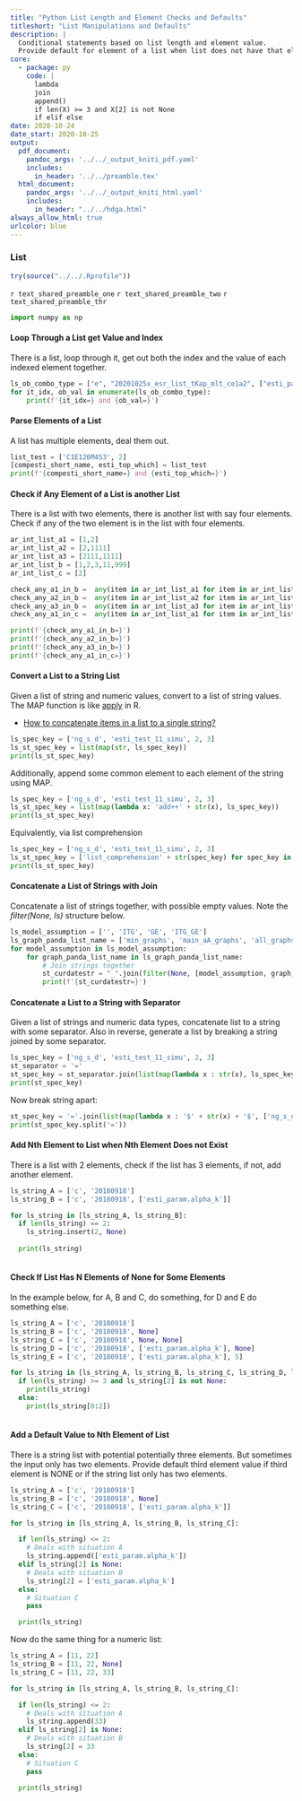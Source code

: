 ```yaml
---
title: "Python List Length and Element Checks and Defaults"
titleshort: "List Manipulations and Defaults"
description: |
  Conditional statements based on list length and element value.
  Provide default for element of a list when list does not have that element.
core:
  - package: py
    code: |
      lambda
      join
      append()
      if len(X) >= 3 and X[2] is not None
      if elif else
date: 2020-10-24
date_start: 2020-10-25
output:
  pdf_document:
    pandoc_args: '../../_output_kniti_pdf.yaml'
    includes:
      in_header: '../../preamble.tex'
  html_document:
    pandoc_args: '../../_output_kniti_html.yaml'
    includes:
      in_header: "../../hdga.html"
always_allow_html: true
urlcolor: blue
---
```


### List

```r
try(source("../../.Rprofile"))
```

`r text_shared_preamble_one`
`r text_shared_preamble_two`
`r text_shared_preamble_thr`

```python
import numpy as np
```

#### Loop Through a List get Value and Index 

There is a list, loop through it, get out both the index and the value of each indexed element together. 

```python
ls_ob_combo_type = ["e", "20201025x_esr_list_tKap_mlt_ce1a2", ["esti_param.kappa_ce9901", "esti_param.kappa_ce0209"], 1, "C1E31M3S3=1"]
for it_idx, ob_val in enumerate(ls_ob_combo_type):
    print(f'{it_idx=} and {ob_val=}')
```

#### Parse Elements of a List 

A list has multiple elements, deal them out.

```python
list_test = ['C1E126M4S3', 2]
[compesti_short_name, esti_top_which] = list_test
print(f'{compesti_short_name=} and {esti_top_which=}')
```

#### Check if Any Element of a List is another List

There is a list with two elements, there is another list with say four elements. Check if any of the two element is in the list with four elements. 

```python
ar_int_list_a1 = [1,2]
ar_int_list_a2 = [2,1111]
ar_int_list_a3 = [2111,1111]
ar_int_list_b = [1,2,3,11,999]
ar_int_list_c = [2]

check_any_a1_in_b =  any(item in ar_int_list_a1 for item in ar_int_list_b)
check_any_a2_in_b =  any(item in ar_int_list_a2 for item in ar_int_list_b)
check_any_a3_in_b =  any(item in ar_int_list_a3 for item in ar_int_list_b)
check_any_a1_in_c =  any(item in ar_int_list_a1 for item in ar_int_list_c)

print(f'{check_any_a1_in_b=}')
print(f'{check_any_a2_in_b=}')
print(f'{check_any_a3_in_b=}')
print(f'{check_any_a1_in_c=}')
```

#### Convert a List to a String List

Given a list of string and numeric values, convert to a list of string values. The MAP function is like [apply](https://fanwangecon.github.io/R4Econ/function/noloop/htmlpdfr/fs_apply.html) in R.

- [How to concatenate items in a list to a single string?](https://stackoverflow.com/a/34011944/8280804)

```python
ls_spec_key = ['ng_s_d', 'esti_test_11_simu', 2, 3]
ls_st_spec_key = list(map(str, ls_spec_key))
print(ls_st_spec_key)
```

Additionally, append some common element to each element of the string using MAP.

```python
ls_spec_key = ['ng_s_d', 'esti_test_11_simu', 2, 3]
ls_st_spec_key = list(map(lambda x: 'add++' + str(x), ls_spec_key))
print(ls_st_spec_key)
```

Equivalently, via list comprehension

```python
ls_spec_key = ['ng_s_d', 'esti_test_11_simu', 2, 3]
ls_st_spec_key = ['list_comprehension' + str(spec_key) for spec_key in ls_spec_key]
print(ls_st_spec_key)
```

#### Concatenate a List of Strings with Join

Concatenate a list of strings together, with possible empty values. Note the *filter(None, ls)* structure below.

```python
ls_model_assumption = ['', 'ITG', 'GE', 'ITG_GE']
ls_graph_panda_list_name = ['min_graphs', 'main_aA_graphs', 'all_graphs_tables']
for model_assumption in ls_model_assumption:
    for graph_panda_list_name in ls_graph_panda_list_name:
        # Join strings together
        st_curdatestr = "_".join(filter(None, [model_assumption, graph_panda_list_name]))
        print(f'{st_curdatestr=}')
```

#### Concatenate a List to a String with Separator

Given a list of strings and numeric data types, concatenate list to a string with some separator. Also in reverse, generate a list by breaking a string joined by some separator. 

```python
ls_spec_key = ['ng_s_d', 'esti_test_11_simu', 2, 3]
st_separator = '='
st_spec_key = st_separator.join(list(map(lambda x : str(x), ls_spec_key)))
print(st_spec_key)
```

Now break string apart:

```python
st_spec_key = '='.join(list(map(lambda x : '$' + str(x) + '$', ['ng_s_d', 'esti_test_11_simu', 2, 3])))
print(st_spec_key.split('='))
```

#### Add Nth Element to List when Nth Element Does not Exist

There is a list with 2 elements, check if the list has 3 elements, if not, add another element. 

```python
ls_string_A = ['c', '20180918']
ls_string_B = ['c', '20180918', ['esti_param.alpha_k']]

for ls_string in [ls_string_A, ls_string_B]:
  if len(ls_string) == 2:
    ls_string.insert(2, None)
    
  print(ls_string)
  
```

#### Check If List Has N Elements of None for Some Elements

In the example below, for A, B and C, do something, for D and E do something else.

```python
ls_string_A = ['c', '20180918']
ls_string_B = ['c', '20180918', None]
ls_string_C = ['c', '20180918', None, None]
ls_string_D = ['c', '20180918', ['esti_param.alpha_k'], None]
ls_string_E = ['c', '20180918', ['esti_param.alpha_k'], 5]

for ls_string in [ls_string_A, ls_string_B, ls_string_C, ls_string_D, ls_string_E]:
  if len(ls_string) >= 3 and ls_string[2] is not None:
    print(ls_string)
  else:
    print(ls_string[0:2])
  
```

#### Add a Default Value to Nth Element of List

There is a string list with potential potentially three elements. But sometimes the input only has two elements. Provide default third element value if third element is NONE or if the string list only has two elements.

```python

ls_string_A = ['c', '20180918']
ls_string_B = ['c', '20180918', None]
ls_string_C = ['c', '20180918', ['esti_param.alpha_k']]

for ls_string in [ls_string_A, ls_string_B, ls_string_C]:

  if len(ls_string) <= 2:
    # Deals with situation A
    ls_string.append(['esti_param.alpha_k'])
  elif ls_string[2] is None:
    # Deals with situation B
    ls_string[2] = ['esti_param.alpha_k']
  else:
    # Situation C
    pass

  print(ls_string)
```


Now do the same thing for a numeric list:

```python

ls_string_A = [11, 22]
ls_string_B = [11, 22, None]
ls_string_C = [11, 22, 33]

for ls_string in [ls_string_A, ls_string_B, ls_string_C]:

  if len(ls_string) <= 2:
    # Deals with situation A
    ls_string.append(33)
  elif ls_string[2] is None:
    # Deals with situation B
    ls_string[2] = 33
  else:
    # Situation C
    pass

  print(ls_string)
```
